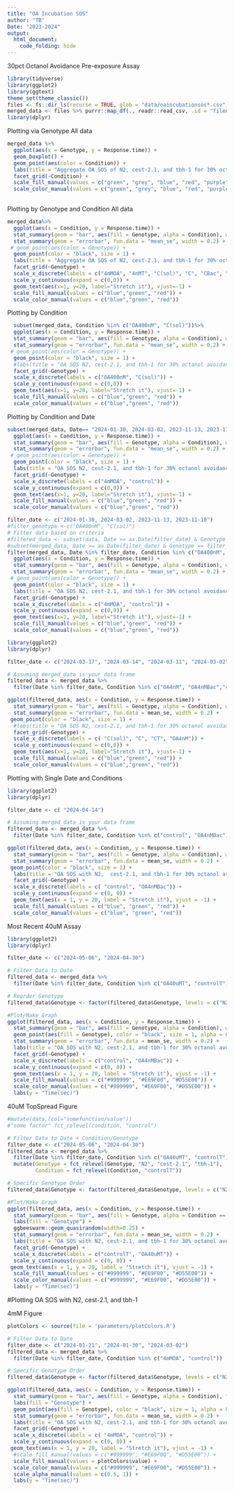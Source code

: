 ```yaml
---
title: "OA Incubation SOS"
author: "TB"
Date: "2023-2024"
output: 
  html_document:
    code_folding: hide
---
```


30pct Octanol Avoidance Pre-exposure Assay

```r
library(tidyverse)
library(ggplot2)
library(ggtext)
theme_set(theme_classic())
files <- fs::dir_ls(recurse = TRUE, glob = "data/oaincubationsos*.csv")
merged_data <- files %>% purrr::map_df(., readr::read_csv, .id = "filename")
library(dplyr)

```

Plotting via Genotype
  All data
```R
merged_data %>%
  ggplot(aes(x = Genotype, y = Response.time)) +
  geom_boxplot() +
  geom_point(aes(color = Condition)) +
  labs(title = "Aggregate OA SOS of N2, cest-2.1, and tbh-1 for 30% octanol avoidance") +
  facet_grid(~Condition) +
  scale_fill_manual(values = c("green", "grey", "blue", "red", "purple", "black", "orange", "yellow", "brown", "pink", "steelblue","gold", "forestgreen","white" )) +
  scale_color_manual(values = c("green", "grey", "blue", "red", "purple", "black", "orange", "yellow", "brown", "pink", "steelblue","gold", "forestgreen", "white"))
  
```

Plotting by Genotype and Condition
  All data
```R
merged_data%>%
  ggplot(aes(x = Condition, y = Response.time)) +
  stat_summary(geom = "bar", aes(fill = Genotype, alpha = Condition), width = 0.75) +
  stat_summary(geom = "errorbar", fun.data = "mean_se", width = 0.2) +
 # geom_point(aes(color = Genotype)) +
  geom_point(color = "black", size = 1) +
  labs(title = "Aggregate OA SOS of N2, cest-2.1, and tbh-1 for 30% octanol avoidance") +
  facet_grid(~Genotype) +
  scale_x_discrete(labels = c("4mMOA", "4nMT", "C(sol)", "C", "CBac", "CT", "400nM", "400nMbac", "400nMT", "40uMBac", "40uMT", "4nM", "4nMBac")) +
  scale_y_continuous(expand = c(0,0)) +
  geom_text(aes(x=1, y=20, label="Stretch it"), vjust=-1) +
  scale_fill_manual(values = c("blue","green", "red")) +
  scale_color_manual(values = c("blue","green", "red"))
```


Plotting by Condition
```R
  subset(merged_data, Condition %in% c("OA400nM", "C(sol)"))%>%
  ggplot(aes(x = Condition, y = Response.time)) +
  stat_summary(geom = "bar", aes(fill = Genotype, alpha = Condition), width = 0.75) +
  stat_summary(geom = "errorbar", fun.data = "mean_se", width = 0.2) +
 # geom_point(aes(color = Genotype)) +
  geom_point(color = "black", size = 1) +
  #labs(title = "OA SOS N2, cest-2.1, and tbh-1 for 30% octanol avoidance") +
  facet_grid(~Genotype) +
  scale_x_discrete(labels = c("OA400nM", "C(sol)")) +
  scale_y_continuous(expand = c(0,0)) +
  geom_text(aes(x=1, y=20, label="Stretch it"), vjust=-1) +
  scale_fill_manual(values = c("blue","green", "red")) +
  scale_color_manual(values = c("blue","green", "red"))
```

Plotting by Condition and Date
```R
subset(merged_data, Date== "2024-01-30, 2024-03-02, 2023-11-13, 2023-11-10")%>%
  ggplot(aes(x = Condition, y = Response.time)) +
  stat_summary(geom = "bar", aes(fill = Genotype, alpha = Condition), width = 0.75) +
  stat_summary(geom = "errorbar", fun.data = "mean_se", width = 0.2) +
 # geom_point(aes(color = Genotype)) +
  geom_point(color = "black", size = 1) +
  labs(title = "OA SOS N2, cest-2.1, and tbh-1 for 30% octanol avoidance") +
  facet_grid(~Genotype) +
  scale_x_discrete(labels = c("4mMOA", "control")) +
  scale_y_continuous(expand = c(0,0)) +
  geom_text(aes(x=1, y=20, label="Stretch it"), vjust=-1) +
  scale_fill_manual(values = c("blue","green", "red")) +
  scale_color_manual(values = c("blue","green", "red"))
```


```R
filter_date <- c("2024-01-30, 2024-03-02, 2023-11-13, 2023-11-10")
#filter_genotype <-c("OA400nM", "C(sol)")
# Filter data based on criteria
#filtered_data <- subset(data, Date >= as.Date(filter_date) & Genotype == filter_genotype)
#subset(merged_data, Date >= as.Date(filter_date) & Genotype == filter_genotype)
filter(merged_data, Date %in% filter_date, Condition %in% c("OA400nM", "C(sol)"))
  ggplot(aes(x = Condition, y = Response.time)) +
  stat_summary(geom = "bar", aes(fill = Genotype, alpha = Condition), width = 0.75) +
  stat_summary(geom = "errorbar", fun.data = "mean_se", width = 0.2) +
 # geom_point(aes(color = Genotype)) +
  geom_point(color = "black", size = 1) +
  labs(title = "OA SOS N2, cest-2.1, and tbh-1 for 30% octanol avoidance") +
  facet_grid(~Genotype) +
  scale_x_discrete(labels = c("4mMOA", "control")) +
  scale_y_continuous(expand = c(0,0)) +
  geom_text(aes(x=1, y=20, label="Stretch it"), vjust=-1) +
  scale_fill_manual(values = c("blue","green", "red")) +
  scale_color_manual(values = c("blue","green", "red"))
```

```R

library(ggplot2)
library(dplyr)

filter_date <- c("2024-03-17", "2024-03-14", "2024-03-11", "2024-03-02", "2024-04-14")

# Assuming merged_data is your data frame
filtered_data <- merged_data %>%
  filter(Date %in% filter_date, Condition %in% c("OA4nM", "OA4nMBac","4nMT", "control", "controlT", "controlbac", "C(sol)"))

ggplot(filtered_data, aes(x = Condition, y = Response.time)) +
  stat_summary(geom = "bar", aes(fill = Genotype, alpha = Condition), width = 0.75) +
  stat_summary(geom = "errorbar", fun.data = mean_se, width = 0.2) +
 geom_point(color = "black", size = 1) +
  #labs(title = "OA SOS N2, cest-2.1, and tbh-1 for 30% octanol avoidance") +
  facet_grid(~Genotype) +
  scale_x_discrete(labels = c( "C(sol)", "C", "CT", "OA4nM")) +
  scale_y_continuous(expand = c(0,0)) +
  geom_text(aes(x=1, y=20, label="Stretch it"), vjust=-1) +
  scale_fill_manual(values = c("blue","green", "red")) +
  scale_color_manual(values = c("blue","green", "red"))
```
Plotting with Single Date and Conditions
```R
library(ggplot2)
library(dplyr)

filter_date <- c( "2024-04-14")

# Assuming merged_data is your data frame
filtered_data <- merged_data %>%
  filter(Date %in% filter_date, Condition %in% c("control", "OA4nMBac"))

ggplot(filtered_data, aes(x = Condition, y = Response.time)) +
  stat_summary(geom = "bar", aes(fill = Genotype, alpha = Condition), width = 0.75) +
  stat_summary(geom = "errorbar", fun.data = mean_se, width = 0.2) +
 geom_point(color = "black", size = 1) +
  labs(title = "OA SOS with N2,  cest-2.1, and tbh-1 for 30% octanol avoidance") +
  facet_grid(~Genotype) +
  scale_x_discrete(labels = c( "control", "OA4nMBac")) +
  scale_y_continuous(expand = c(0, 0)) +
  geom_text(aes(x = 1, y = 20, label = "Stretch it"), vjust = -1) +
  scale_fill_manual(values = c("blue", "green", "red")) +
  scale_color_manual(values = c("blue", "green", "red"))
```

Most Recent 40uM Assay
```R

library(ggplot2)
library(dplyr)

filter_date <- c("2024-05-06", "2024-04-30")

# Filter Data to Date
filtered_data <- merged_data %>%
  filter(Date %in% filter_date, Condition %in% c("OA40uMT", "controlT"))

# Reorder Genotype 
filtered_data$Genotype <- factor(filtered_data$Genotype, levels = c("N2", "cest-2.1", "tbh-1"))

#Plot/Make Graph
ggplot(filtered_data, aes(x = Condition, y = Response.time)) +
  stat_summary(geom = "bar", aes(fill = Genotype, alpha = Condition), width = 0.75) +
  geom_point(aes(fill = Genotype), color = "black", size = 1, alpha = 0.5, position = position_jitter(width = 0.2)) +
  stat_summary(geom = "errorbar", fun.data = mean_se, width = 0.2) +
  labs(title = "OA SOS with N2, cest-2.1, and tbh-1 for 30% octanol avoidance") +
  facet_grid(~Genotype) +
  scale_x_discrete(labels = c("control", "OA4nMBac")) +
  scale_y_continuous(expand = c(0, 0)) +
  geom_text(aes(x = 1, y = 20, label = "Stretch it"), vjust = -1) +
  scale_fill_manual(values = c("#999999", "#E69F00", "#D55E00")) +
  scale_color_manual(values = c("#999999", "#E69F00", "#D55E00")) +
  labs(y = "Time(sec)")


```
40uM TopSpread Figure

```R

#mutate(data,(col="somefunction/value"))
#"some factor" fct_relevel(condition, "control")

# Filter Data to Date + Condition/Genotype
filter_date <- c("2024-05-06", "2024-04-30")
filtered_data <- merged_data %>%
  filter(Date %in% filter_date, Condition %in% c("OA40uMT", "controlT")) %>%
  mutate(Genotype = fct_relevel(Genotype, "N2", "cest-2.1", "tbh-1"),
         Condition = fct_relevel(Condition, "controlT"))

# Specific Genotype Order
filtered_data$Genotype <- factor(filtered_data$Genotype, levels = c("N2", "cest-2.1", "tbh-1"))

#Plot/Make Graph
ggplot(filtered_data, aes(x = Condition, y = Response.time)) +
  stat_summary(geom = "bar", aes(fill = Genotype, alpha = Condition == "controlT"), fun = "mean") +
  labs(fill = "Genotype") +
  ggbeeswarm::geom_quasirandom(width=0.25) +
  stat_summary(geom = "errorbar", fun.data = mean_se, width = 0.2) +
  labs(title = "OA SOS with N2, cest-2.1, and tbh-1 for 30% octanol avoidance") +
  facet_grid(~Genotype) +
  scale_x_discrete(labels = c("controlT", "OA40uMT")) +
  scale_y_continuous(expand = c(0, 0)) +
 geom_text(aes(x = 1, y = 20, label = "Stretch it"), vjust = -1) +
  scale_fill_manual(values = c("#999999", "#E69F00", "#D55E00")) +
  scale_color_manual(values = c("#999999", "#E69F00", "#D55E00")) +
  labs(y = "Time(sec)")

```
#Plotting OA SOS with N2, cest-2.1, and tbh-1



4mM Figure
```R
plotColors <- source(file = 'parameters/plotColors.R')

# Filter Data to Date
filter_date <- c("2024-01-21", "2024-01-30", "2024-03-02")
filtered_data <- merged_data %>%
  filter(Date %in% filter_date, Condition %in% c("4mMOA", "control"))

# Specific Genotype Order
filtered_data$Genotype <- factor(filtered_data$Genotype, levels = c("N2", "cest-2.1", "tbh-1"))

ggplot(filtered_data, aes(x = Condition, y = Response.time)) +
  stat_summary(geom = "bar", aes(fill = Genotype, alpha = Condition), fun = "mean") +
  labs(fill = "Genotype") +
  geom_point(aes(fill = Genotype), color = "black", size = 1, alpha = 0.5, position = position_jitter(width = 0.2)) +
  stat_summary(geom = "errorbar", fun.data = mean_se, width = 0.2) +
  labs(title = "OA SOS with N2, cest-2.1, and tbh-1 for 30% octanol avoidance") +
  facet_grid(~Genotype) +
  scale_x_discrete(labels = c( "4mMOA", "control")) +
  scale_y_continuous(expand = c(0, 0)) +
 geom_text(aes(x = 1, y = 20, label = "Stretch it"), vjust = -1) +
  #scale_fill_manual(values = c("#999999", "#E69F00", "#D55E00")) +
  scale_fill_manual(values = plotColors$value) +
  scale_color_manual(values = c("#999999", "#E69F00", "#D55E00")) +
  scale_alpha_manual(values = c(0.5, 1)) +
  labs(y = "Time(sec)")

```


